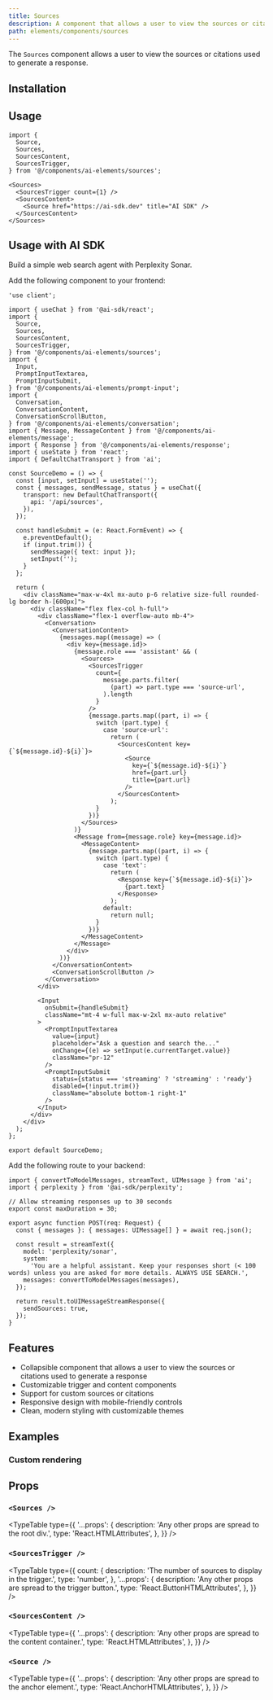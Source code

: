 ```yaml
---
title: Sources
description: A component that allows a user to view the sources or citations used to generate a response.
path: elements/components/sources
---
```


The `Sources` component allows a user to view the sources or citations used to generate a response.

<Preview path="sources" />

## Installation

<ElementsInstaller path="sources" />

## Usage

```tsx
import {
  Source,
  Sources,
  SourcesContent,
  SourcesTrigger,
} from '@/components/ai-elements/sources';
```

```tsx
<Sources>
  <SourcesTrigger count={1} />
  <SourcesContent>
    <Source href="https://ai-sdk.dev" title="AI SDK" />
  </SourcesContent>
</Sources>
```

## Usage with AI SDK

Build a simple web search agent with Perplexity Sonar.

Add the following component to your frontend:

```tsx filename="app/page.tsx"
'use client';

import { useChat } from '@ai-sdk/react';
import {
  Source,
  Sources,
  SourcesContent,
  SourcesTrigger,
} from '@/components/ai-elements/sources';
import {
  Input,
  PromptInputTextarea,
  PromptInputSubmit,
} from '@/components/ai-elements/prompt-input';
import {
  Conversation,
  ConversationContent,
  ConversationScrollButton,
} from '@/components/ai-elements/conversation';
import { Message, MessageContent } from '@/components/ai-elements/message';
import { Response } from '@/components/ai-elements/response';
import { useState } from 'react';
import { DefaultChatTransport } from 'ai';

const SourceDemo = () => {
  const [input, setInput] = useState('');
  const { messages, sendMessage, status } = useChat({
    transport: new DefaultChatTransport({
      api: '/api/sources',
    }),
  });

  const handleSubmit = (e: React.FormEvent) => {
    e.preventDefault();
    if (input.trim()) {
      sendMessage({ text: input });
      setInput('');
    }
  };

  return (
    <div className="max-w-4xl mx-auto p-6 relative size-full rounded-lg border h-[600px]">
      <div className="flex flex-col h-full">
        <div className="flex-1 overflow-auto mb-4">
          <Conversation>
            <ConversationContent>
              {messages.map((message) => (
                <div key={message.id}>
                  {message.role === 'assistant' && (
                    <Sources>
                      <SourcesTrigger
                        count={
                          message.parts.filter(
                            (part) => part.type === 'source-url',
                          ).length
                        }
                      />
                      {message.parts.map((part, i) => {
                        switch (part.type) {
                          case 'source-url':
                            return (
                              <SourcesContent key={`${message.id}-${i}`}>
                                <Source
                                  key={`${message.id}-${i}`}
                                  href={part.url}
                                  title={part.url}
                                />
                              </SourcesContent>
                            );
                        }
                      })}
                    </Sources>
                  )}
                  <Message from={message.role} key={message.id}>
                    <MessageContent>
                      {message.parts.map((part, i) => {
                        switch (part.type) {
                          case 'text':
                            return (
                              <Response key={`${message.id}-${i}`}>
                                {part.text}
                              </Response>
                            );
                          default:
                            return null;
                        }
                      })}
                    </MessageContent>
                  </Message>
                </div>
              ))}
            </ConversationContent>
            <ConversationScrollButton />
          </Conversation>
        </div>

        <Input
          onSubmit={handleSubmit}
          className="mt-4 w-full max-w-2xl mx-auto relative"
        >
          <PromptInputTextarea
            value={input}
            placeholder="Ask a question and search the..."
            onChange={(e) => setInput(e.currentTarget.value)}
            className="pr-12"
          />
          <PromptInputSubmit
            status={status === 'streaming' ? 'streaming' : 'ready'}
            disabled={!input.trim()}
            className="absolute bottom-1 right-1"
          />
        </Input>
      </div>
    </div>
  );
};

export default SourceDemo;
```

Add the following route to your backend:

```tsx filename="api/chat/route.ts"
import { convertToModelMessages, streamText, UIMessage } from 'ai';
import { perplexity } from '@ai-sdk/perplexity';

// Allow streaming responses up to 30 seconds
export const maxDuration = 30;

export async function POST(req: Request) {
  const { messages }: { messages: UIMessage[] } = await req.json();

  const result = streamText({
    model: 'perplexity/sonar',
    system:
      'You are a helpful assistant. Keep your responses short (< 100 words) unless you are asked for more details. ALWAYS USE SEARCH.',
    messages: convertToModelMessages(messages),
  });

  return result.toUIMessageStreamResponse({
    sendSources: true,
  });
}
```

## Features

- Collapsible component that allows a user to view the sources or citations used to generate a response
- Customizable trigger and content components
- Support for custom sources or citations
- Responsive design with mobile-friendly controls
- Clean, modern styling with customizable themes

## Examples

### Custom rendering

<Preview path="sources-custom" />

## Props

### `<Sources />`

<TypeTable
  type={{
    '...props': {
      description: 'Any other props are spread to the root div.',
      type: 'React.HTMLAttributes<HTMLDivElement>',
    },
  }}
/>

### `<SourcesTrigger />`

<TypeTable
  type={{
    count: {
      description: 'The number of sources to display in the trigger.',
      type: 'number',
    },
    '...props': {
      description: 'Any other props are spread to the trigger button.',
      type: 'React.ButtonHTMLAttributes<HTMLButtonElement>',
    },
  }}
/>

### `<SourcesContent />`

<TypeTable
  type={{
    '...props': {
      description: 'Any other props are spread to the content container.',
      type: 'React.HTMLAttributes<HTMLDivElement>',
    },
  }}
/>

### `<Source />`

<TypeTable
  type={{
    '...props': {
      description: 'Any other props are spread to the anchor element.',
      type: 'React.AnchorHTMLAttributes<HTMLAnchorElement>',
    },
  }}
/>
